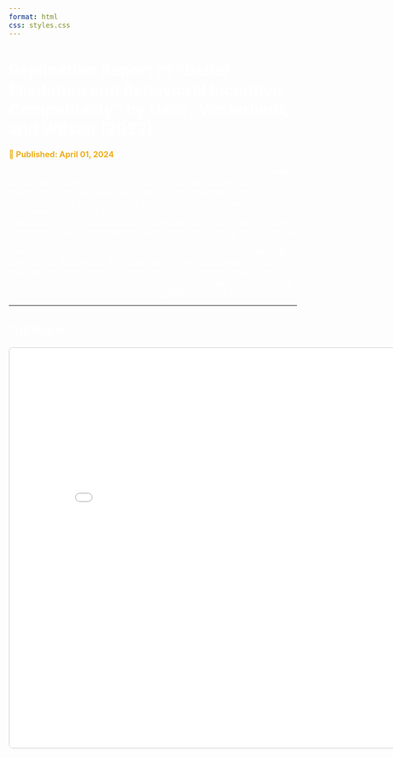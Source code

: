 ---
format: html
css: styles.css
---

<style>
body {
  color: black;
  font-size: 1em;
  background-image: url('images/abstract3.png');
  background-size: cover;         
  background-repeat: no-repeat;   
  background-attachment: fixed;    
  background-position: center;     
  color: white;                   
}
a {
    color: #42d7f5;
}
</style>

# Replication Report of “Belief Elicitation and Behavioral Incentive Compatibility” by Danz, Vesterlund, and Wilson (2022)

<span style="font-weight: bold; font-size: 16px; color: #edaf1c;">
  📅 Published: April 01, 2024
</span>

This study replicates and extends the analysis of belief elicitation methods conducted by Danz et al. (2022). The original paper scrutinizes the binarized scoring rule (BSR) method and its effectiveness in incentivizing truthful reporting. Using data from the original controlled laboratory experiments conducted at the Pittsburgh Experimental Economics Laboratory (PEEL), this replication investigates the impact of varying levels of information about incentives on belief reporting accuracy. The findings of the replication confirm systematic biases in belief reporting, particularly a center-bias effect, challenging the behavioral incentive compatibility of the BSR method. Robustness checks further confirm the generalizability of these results across different settings and belief elicitation tasks. These findings underscore the need for improved methodologies that ensure both theoretical and behavioral incentive compatibility in belief elicitation.

---

## Full Paper

<iframe src="papers/Replication_Project.pdf" width="150%" height="800px" style="border:1px solid #ccc; border-radius: 8px;"></iframe>
